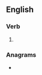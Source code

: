 ==English==

===Verb===
{{head|en|verb form}}

# {{en-third-person singular of|prosecute}}

===Anagrams===
* {{anagrams|en|a=ceeoprsstu|supercoset}}
